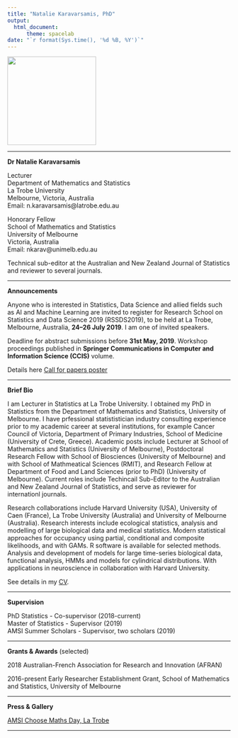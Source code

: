 ```yaml
---
title: "Natalie Karavarsamis, PhD"
output: 
  html_document:
      theme: spacelab
date: "`r format(Sys.time(), '%d %B, %Y')`"
---
```


[//]: # (<img src= "https://github.com/natalie-karavarsamis/natalie-karavarsamis.github.io/blob/master/Staff_pic.png?raw=true" style="width: 200px;"/>)

<img src= "https://github.com/natalie-karavarsamis/natalie-karavarsamis.github.io/blob/master/IMG_1726.jpg?raw=true" style="width: 200px;"/>

---

**Dr Natalie Karavarsamis** 

Lecturer <br>
Department of Mathematics and Statistics <br>
La Trobe University <br>
Melbourne, Victoria, Australia <br>
Email: n.karavarsamis@latrobe.edu.au <br> 

Honorary Fellow <br>
School of Mathematics and Statistics <br>
University of Melbourne <br>
Victoria, Australia <br>
Email: nkarav@unimelb.edu.au

Technical sub-editor at the Australian and New Zealand Journal of Statistics and reviewer to several journals. 

---

**Announcements**

Anyone who is interested in Statistics, Data Science and allied fields such as AI and Machine Learning are invited to register for Research School on Statistics and Data Science 2019 (RSSDS2019), to be held at La Trobe, Melbourne, Australia, **24--26 July 2019**. I am one of  invited speakers.


Deadline for abstract submissions before **31st May, 2019**. Workshop proceedings published in **Springer Communications in Computer and Information Science (CCIS)** volume. 

Details here
[Call for papers poster](Call_for_papers_poster.pdf)

---

**Brief Bio**

I am Lecturer in Statistics at La Trobe University. I obtained my PhD in Statistics from the Department of Mathematics and Statistics, University of Melbourne. I  have prfessional statististician industry consulting experience prior to my academic career at several institutions, for example Cancer Council of Victoria, Department of Primary Industries, School of Medicine (University of Crete, Greece). Academic posts include Lecturer at School of Mathematics and Statistics (University of Melbourne), Postdoctoral Research Fellow with School of Biosciences (University of Melbourne) and with School of Mathmeatical Sciences (RMIT), and Research Fellow at Department of Food and Land Sciences (prior to PhD) (University of Melbourne). Current roles include Techincail Sub-Editor to the Australian and New Zealand Journal of Statistics, and serve as reviewer for  internationl journals.

Research collaborations include Harvard University (USA), University of Caen (France), La Trobe University (Australia) and University of Melbourne (Australia). Research interests include ecological statistics, analysis and modelling of large biological data and medical statistics. Modern statistical approaches for occupancy using partial, conditional and composite likelihoods, and with GAMs. R software is available for selected methods. Analysis and development of models for large time-series biological data, functional analysis, HMMs and models for cylindrical distributions. With applications in neuroscience in collaboration with Harvard University.


See details in my 
[CV](Karavarsamis_master_CV.pdf).


---

**Supervision** 

PhD Statistics - Co-supervisor (2018-current) <br>
Master of Statistics - Supervisor (2019) <br>
AMSI Summer Scholars - Supervisor, two scholars (2019)

---

**Grants & Awards** (selected)

2018 Australian-French Association for Research and Innovation (AFRAN) 

2016-present Early Researcher Establishment Grant, School of Mathematics and Statistics, University of Melbourne 

---

**Press & Gallery**

[AMSI Choose Maths Day, La Trobe](CHOOSEMATHS_comes_to_La_Trobe-Intranet.pdf)

---



